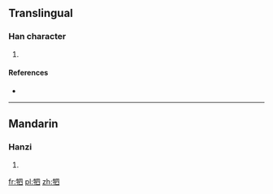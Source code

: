 ==Translingual==

===Han character===
{{Han char|rn=93|rad=牛|as=05|sn=9|four=|canj=竹手田金 (HQWC)}}

# {{defn|Han|sort=牛05}}

====References====
* {{Han ref|kx=0699.150|dkj=19972|dj=1112.070|hdz=31807.060|uh=726D|ud=29293}}

----

==Mandarin==

===Hanzi===
{{cmn-hanzi|pin=[[sì]] ([[si4]])|wg=ssu<sup>4</sup>}}

# {{defn|lang=cmn|sort=牛05}}

[[fr:牭]]
[[pl:牭]]
[[zh:牭]]